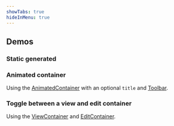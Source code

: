 ```yaml
---
showTabs: true
hideInMenu: true
---
```



## Demos

### Static generated

<PrimitiveElements />

### Animated container

Using the [AnimatedContainer](/uilib/extensions/forms/Iterate/AnimatedContainer/) with an optional `title` and [Toolbar](/uilib/extensions/forms/Iterate/Toolbar/).

<AnimatedContainer />

### Toggle between a view and edit container

Using the [ViewContainer](/uilib/extensions/forms/Iterate/ViewContainer/) and [EditContainer](/uilib/extensions/forms/Iterate/EditContainer/).

<ViewAndEditContainer />
